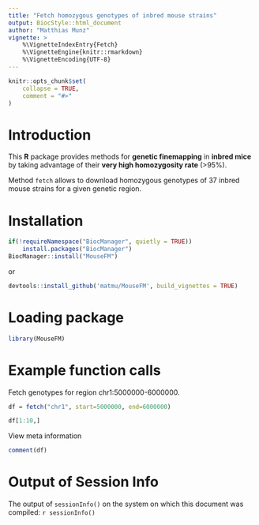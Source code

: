 ```yaml
---
title: "Fetch homozygous genotypes of inbred mouse strains"
output: BiocStyle::html_document
author: "Matthias Munz"
vignette: >
    %\VignetteIndexEntry{Fetch}
    %\VignetteEngine{knitr::rmarkdown}
    %\VignetteEncoding{UTF-8}
---
```



```r
knitr::opts_chunk$set(
    collapse = TRUE,
    comment = "#>"
)
```

# Introduction
This **R** package provides methods for **genetic finemapping** in **inbred mice** by taking advantage of their **very high homozygosity rate** (>95%).

Method `fetch` allows to download homozygous genotypes of 37 inbred mouse strains for a given genetic region.

# Installation
```r
if(!requireNamespace("BiocManager", quietly = TRUE))
    install.packages("BiocManager")
BiocManager::install("MouseFM")
```

or

```r
devtools::install_github('matmu/MouseFM', build_vignettes = TRUE)
```

# Loading package
```r
library(MouseFM)
```

# Example function calls
Fetch genotypes for region chr1:5000000-6000000.
```r
df = fetch("chr1", start=5000000, end=6000000)

df[1:10,]
```

View meta information
```r
comment(df)
```


# Output of Session Info
The output of ```sessionInfo()``` on the system
on which this document was compiled:
    ```r
sessionInfo()
```
